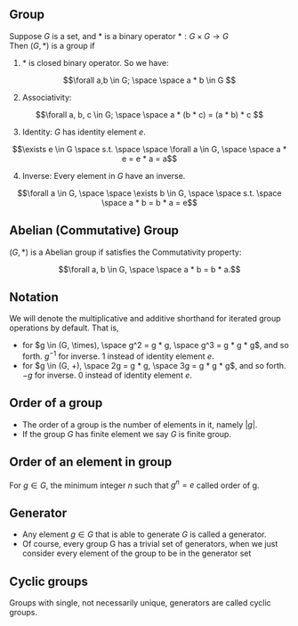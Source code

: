 ## Group
Suppose $G$ is a set, and $*$ is a binary operator $* : G \times G \rightarrow G$\
Then $(G, *)$ is a group if 
1. $*$ is closed binary operator. So we have:
```math
\forall a,b \in G; \space \space a * b \in G 
```

2. Associativity: 
```math
\forall a, b, c \in G; \space \space a * (b * c) = (a * b) * c 
```

3. Identity: $G$ has identity element $e$.
```math
\exists e \in G \space s.t. \space \space \forall a \in G, \space \space a * e = e * a = a
```

4. Inverse: Every element in $G$ have an inverse.
```math
\forall a \in G, \space \space \exists b \in G, \space \space s.t. \space \space a * b = b * a = e
```

## Abelian (Commutative) Group
$(G, *)$ is a Abelian group if satisfies the Commutativity property:
```math
\forall a, b \in G, \space \space a * b = b * a.
```

## Notation
We will denote the multiplicative and additive shorthand for iterated group operations by default. That is,
- for $g \in (G, \times), \space g^2 = g * g, \space g^3 = g * g * g$, and so forth. $g^{-1}$ for inverse. $1$ instead of identity element $e$.
- for $g \in (G, +), \space 2g = g * g, \space 3g = g * g * g$, and so forth. $-g$ for inverse. $0$ instead of identity element $e$.

## Order of a group
- The order of a group is the number of elements in it, namely $|g|$.
- If the group $G$ has finite element we say $G$ is finite group.

## Order of an element in group
For $g \in G$, the minimum integer $n$ such that $g^n = e$ called order of g.

## Generator
- Any element $g \in G$ that is able to generate $G$ is called a generator.
- Of course, every group G has a trivial set of generators, when we just consider every element of the group to be in the generator set

## Cyclic groups
Groups with single, not necessarily unique, generators are called cyclic groups.